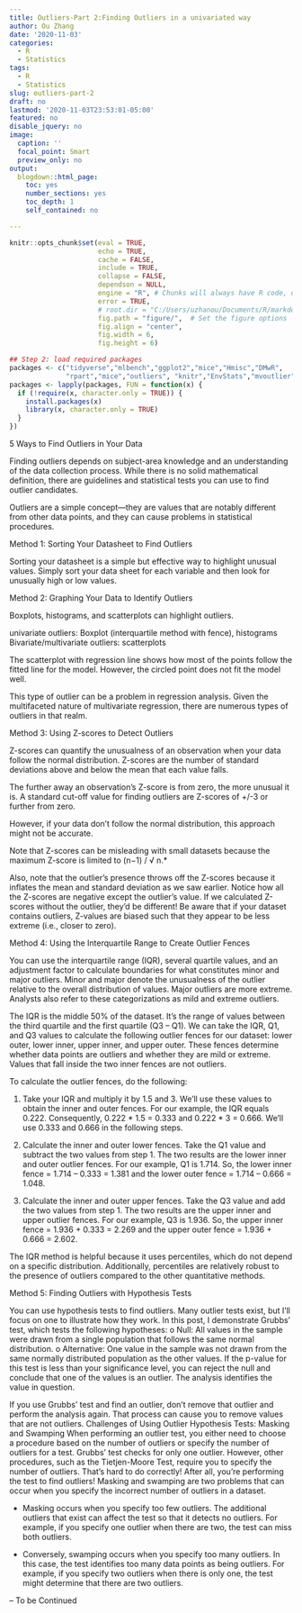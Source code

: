 ```yaml
---
title: Outliers-Part 2:Finding Outliers in a univariated way
author: Ou Zhang
date: '2020-11-03'
categories:
  - R
  - Statistics
tags:
  - R
  - Statistics
slug: outliers-part-2
draft: no
lastmod: '2020-11-03T23:53:01-05:00'
featured: no
disable_jquery: no
image:
  caption: ''
  focal_point: Smart
  preview_only: no
output:
  blogdown::html_page:
    toc: yes
    number_sections: yes
    toc_depth: 1
    self_contained: no

---
```


```r
knitr::opts_chunk$set(eval = TRUE, 
                      echo = TRUE, 
                      cache = FALSE,
                      include = TRUE,
                      collapse = FALSE,
                      dependson = NULL,
                      engine = "R", # Chunks will always have R code, unless noted
                      error = TRUE,
                      # root.dir = "C:/Users/uzhanou/Documents/R/markdown/Serena/",
                      fig.path = "figure/",  # Set the figure options
                      fig.align = "center", 
                      fig.width = 6,
                      fig.height = 6)
```

```r
## Step 2: load required packages 
packages <- c("tidyverse","mlbench","ggplot2","mice","Hmisc","DMwR",
              "rpart","mice","outliers", "knitr","EnvStats","mvoutlier")
packages <- lapply(packages, FUN = function(x) {
  if (!require(x, character.only = TRUE)) {
    install.packages(x)
    library(x, character.only = TRUE)
  }  
})

```

5 Ways to Find Outliers in Your Data

Finding outliers depends on subject-area knowledge and an understanding of the data collection process. While there is no solid mathematical definition, there are guidelines and statistical tests you can use to find outlier candidates.

Outliers are a simple concept—they are values that are notably different from other data points, and they can cause problems in statistical procedures.

Method 1: Sorting Your Datasheet to Find Outliers

Sorting your datasheet is a simple but effective way to highlight unusual values. Simply sort your data sheet for each variable and then look for unusually high or low values.

Method 2: Graphing Your Data to Identify Outliers

Boxplots, histograms, and scatterplots can highlight outliers.

univariate outliers: Boxplot (interquartile method with fence), histograms
Bivariate/multivariate outliers: scatterplots

The scatterplot with regression line shows how most of the points follow the fitted line for the model. However, the circled point does not fit the model well.

This type of outlier can be a problem in regression analysis. Given the multifaceted nature of multivariate regression, there are numerous types of outliers in that realm. 

Method 3: Using Z-scores to Detect Outliers

Z-scores can quantify the unusualness of an observation when your data follow the normal distribution. Z-scores are the number of standard deviations above and below the mean that each value falls.

The further away an observation’s Z-score is from zero, the more unusual it is. A standard cut-off value for finding outliers are Z-scores of +/-3 or further from zero.  

However, if your data don’t follow the normal distribution, this approach might not be accurate.

Note that Z-scores can be misleading with small datasets because the maximum Z-score is limited to (n−1) / √ n.*

Also, note that the outlier’s presence throws off the Z-scores because it inflates the mean and standard deviation as we saw earlier. Notice how all the Z-scores are negative except the outlier’s value. If we calculated Z-scores without the outlier, they’d be different! Be aware that if your dataset contains outliers, Z-values are biased such that they appear to be less extreme (i.e., closer to zero).


Method 4: Using the Interquartile Range to Create Outlier Fences

You can use the interquartile range (IQR), several quartile values, and an adjustment factor to calculate boundaries for what constitutes minor and major outliers. Minor and major denote the unusualness of the outlier relative to the overall distribution of values. Major outliers are more extreme. Analysts also refer to these categorizations as mild and extreme outliers.

The IQR is the middle 50% of the dataset. It’s the range of values between the third quartile and the first quartile (Q3 – Q1). We can take the IQR, Q1, and Q3 values to calculate the following outlier fences for our dataset: lower outer, lower inner, upper inner, and upper outer. These fences determine whether data points are outliers and whether they are mild or extreme.
Values that fall inside the two inner fences are not outliers.

To calculate the outlier fences, do the following:

1.	Take your IQR and multiply it by 1.5 and 3. We’ll use these values to obtain the inner and outer fences. For our example, the IQR equals 0.222. Consequently, 0.222 * 1.5 = 0.333 and 0.222 * 3 = 0.666. We’ll use 0.333 and 0.666 in the following steps.

2.	Calculate the inner and outer lower fences. Take the Q1 value and subtract the two values from step 1. The two results are the lower inner and outer outlier fences. For our example, Q1 is 1.714. So, the lower inner fence = 1.714 – 0.333 = 1.381 and the lower outer fence = 1.714 – 0.666 = 1.048.

3.	Calculate the inner and outer upper fences. Take the Q3 value and add the two values from step 1. The two results are the upper inner and upper outlier fences. For our example, Q3 is 1.936. So, the upper inner fence = 1.936 + 0.333 = 2.269 and the upper outer fence = 1.936 + 0.666 = 2.602.

The IQR method is helpful because it uses percentiles, which do not depend on a specific distribution. Additionally, percentiles are relatively robust to the presence of outliers compared to the other quantitative methods.


Method 5: Finding Outliers with Hypothesis Tests

You can use hypothesis tests to find outliers. Many outlier tests exist, but I’ll focus on one to illustrate how they work. In this post, I demonstrate Grubbs’ test, which tests the following hypotheses:
o	Null: All values in the sample were drawn from a single population that follows the same normal distribution.
o	Alternative: One value in the sample was not drawn from the same normally distributed population as the other values.
If the p-value for this test is less than your significance level, you can reject the null and conclude that one of the values is an outlier. The analysis identifies the value in question.

If you use Grubbs’ test and find an outlier, don’t remove that outlier and perform the analysis again. That process can cause you to remove values that are not outliers.
Challenges of Using Outlier Hypothesis Tests: Masking and Swamping
When performing an outlier test, you either need to choose a procedure based on the number of outliers or specify the number of outliers for a test. Grubbs’ test checks for only one outlier. However, other procedures, such as the Tietjen-Moore Test, require you to specify the number of outliers. That’s hard to do correctly! After all, you’re performing the test to find outliers! Masking and swamping are two problems that can occur when you specify the incorrect number of outliers in a dataset.

 - Masking occurs when you specify too few outliers. The additional outliers that exist can affect the test so that it detects no outliers. For example, if you specify one outlier when there are two, the test can miss both outliers.

 - Conversely, swamping occurs when you specify too many outliers. In this case, the test identifies too many data points as being outliers. For example, if you specify two outliers when there is only one, the test might determine that there are two outliers.


-- To be Continued










